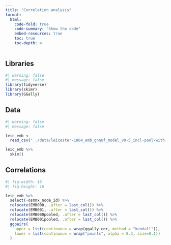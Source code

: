 ```yaml
---
title: "Correlation analysis"
format:
  html:
    code-fold: true
    code-summary: "Show the code"
    embed-resources: true
    toc: true
    toc-depth: 4
---
```


## Libraries

```r
#| warning: false
#| message: false
library(tidyverse)
library(skimr)
library(GGally)
```

## Data

```r
#| warning: false
#| message: false

leic_emb <- 
  read_csv("../data/leicester-1864_emb_gnnuf_model_v0-5_incl-pool-with-stats.csv")

leic_emb %>% 
  skim()
```

## Correlations

```r
#| fig-width: 16
#| fig-height: 16

leic_emb %>%
  select(-osmnx_node_id) %>% 
  relocate(EMB000, .after = last_col()) %>%
  relocate(EMB001, .after = last_col()) %>%
  relocate(EMB000pooled, .after = last_col()) %>%
  relocate(EMB001pooled, .after = last_col()) %>%
  ggpairs(
    upper = list(continuous = wrap(ggally_cor, method = "kendall")),
    lower = list(continuous = wrap("points", alpha = 0.3, size=0.1))
  )
```

